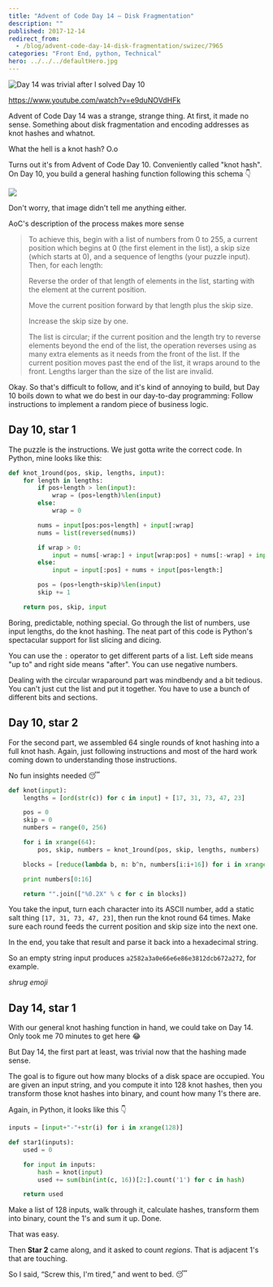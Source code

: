 ```yaml
---
title: "Advent of Code Day 14 – Disk Fragmentation"
description: ""
published: 2017-12-14
redirect_from:
  - /blog/advent-code-day-14-disk-fragmentation/swizec/7965
categories: "Front End, python, Technical"
hero: ../../../defaultHero.jpg
---
```


![Day 14 was trivial after I solved Day 10](https://swizec.com/blog/wp-content/uploads/2017/12/carbon-day14-star1-1024x602.png)

https://www.youtube.com/watch?v=e9duNOVdHFk

Advent of Code Day 14 was a strange, strange thing. At first, it made no sense. Something about disk fragmentation and encoding addresses as knot hashes and whatnot.

What the hell is a knot hash? O.o

Turns out it's from Advent of Code Day 10. Conveniently called "knot hash". On Day 10, you build a general hashing function following this schema 👇

![](https://swizec.com/blog/wp-content/uploads/2017/12/screen_shot_2017-12-14_at_08.50.05.png)

Don't worry, that image didn't tell me anything either.

AoC's description of the process makes more sense

> To achieve this, begin with a list of numbers from 0 to 255, a current position which begins at 0 (the first element in the list), a skip size (which starts at 0), and a sequence of lengths (your puzzle input). Then, for each length:
>
> Reverse the order of that length of elements in the list, starting with the element at the current position.
>
> Move the current position forward by that length plus the skip size.
>
> Increase the skip size by one.
>
> The list is circular; if the current position and the length try to reverse elements beyond the end of the list, the operation reverses using as many extra elements as it needs from the front of the list. If the current position moves past the end of the list, it wraps around to the front. Lengths larger than the size of the list are invalid.

Okay. So that's difficult to follow, and it's kind of annoying to build, but Day 10 boils down to what we do best in our day-to-day programming: Follow instructions to implement a random piece of business logic.

## Day 10, star 1

The puzzle is the instructions. We just gotta write the correct code. In Python, mine looks like this:

```python
def knot_1round(pos, skip, lengths, input):
    for length in lengths:
        if pos+length > len(input):
            wrap = (pos+length)%len(input)
        else:
            wrap = 0

        nums = input[pos:pos+length] + input[:wrap]
        nums = list(reversed(nums))

        if wrap > 0:
            input = nums[-wrap:] + input[wrap:pos] + nums[:-wrap] + input[pos+length:]
        else:
            input = input[:pos] + nums + input[pos+length:]

        pos = (pos+length+skip)%len(input)
        skip += 1

    return pos, skip, input
```

Boring, predictable, nothing special. Go through the list of numbers, use input lengths, do the knot hashing. The neat part of this code is Python's spectacular support for list slicing and dicing.

You can use the `:` operator to get different parts of a list. Left side means "up to" and right side means "after". You can use negative numbers.

Dealing with the circular wraparound part was mindbendy and a bit tedious. You can't just cut the list and put it together. You have to use a bunch of different bits and sections.

## Day 10, star 2

For the second part, we assembled 64 single rounds of knot hashing into a full knot hash. Again, just following instructions and most of the hard work coming down to understanding those instructions.

No fun insights needed 😴

```python
def knot(input):
    lengths = [ord(str(c)) for c in input] + [17, 31, 73, 47, 23]

    pos = 0
    skip = 0
    numbers = range(0, 256)

    for i in xrange(64):
        pos, skip, numbers = knot_1round(pos, skip, lengths, numbers)

    blocks = [reduce(lambda b, n: b^n, numbers[i:i+16]) for i in xrange(0, len(numbers), 16)]

    print numbers[0:16]

    return "".join(["%0.2X" % c for c in blocks])
```

You take the input, turn each character into its ASCII number, add a static salt thing `[17, 31, 73, 47, 23]`, then run the knot round 64 times. Make sure each round feeds the current position and skip size into the next one.

In the end, you take that result and parse it back into a hexadecimal string.

So an empty string input produces `a2582a3a0e66e6e86e3812dcb672a272`, for example.

_shrug emoji_

## Day 14, star 1

With our general knot hashing function in hand, we could take on Day 14. Only took me 70 minutes to get here 😂

But Day 14, the first part at least, was trivial now that the hashing made sense.

The goal is to figure out how many blocks of a disk space are occupied. You are given an input string, and you compute it into 128 knot hashes, then you transform those knot hashes into binary, and count how many 1's there are.

Again, in Python, it looks like this 👇

```python
inputs = [input+"-"+str(i) for i in xrange(128)]

def star1(inputs):
    used = 0

    for input in inputs:
        hash = knot(input)
        used += sum(bin(int(c, 16))[2:].count('1') for c in hash)

    return used
```

Make a list of 128 inputs, walk through it, calculate hashes, transform them into binary, count the 1's and sum it up. Done.

That was easy.

Then **Star 2** came along, and it asked to count _regions_. That is adjacent 1's that are touching.

So I said, “Screw this, I'm tired,” and went to bed. 😴
